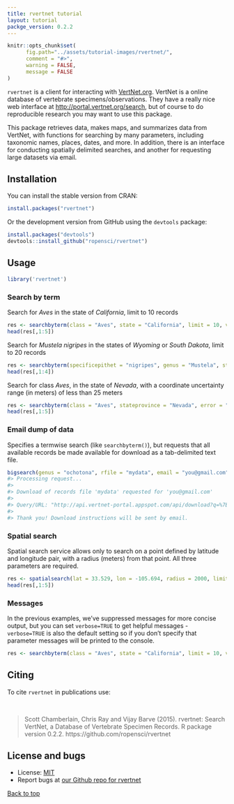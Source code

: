 ```yaml
---
title: rvertnet tutorial
layout: tutorial
packge_version: 0.2.2
---
```


```r
knitr::opts_chunk$set(
      fig.path="../assets/tutorial-images/rvertnet/",
      comment = "#>",
      warning = FALSE,
      message = FALSE
)
```

`rvertnet` is a client for interacting with [VertNet.org](http://vertnet.org/). VertNet is a online database of vertebrate specimens/observations. They have a really nice web interface at [http://portal.vertnet.org/search](http://portal.vertnet.org/search), but of course to do reproducible research you may want to use this package. 

This package retrieves data, makes maps, and summarizes data from VertNet, with functions for searching by many parameters, including taxonomic names, places, dates, and more. In addition, there is an interface for conducting spatially delimited searches, and another for requesting large datasets via email.

<section id="installation">

## Installation

You can install the stable version from CRAN:

```r
install.packages("rvertnet")
```

Or the development version from GitHub using the `devtools` package:

```r
install.packages("devtools")
devtools::install_github("ropensci/rvertnet")
```

<section id="usage">

## Usage

```r
library('rvertnet')
```

### Search by term

Search for _Aves_ in the state of _California_, limit to 10 records

```r
res <- searchbyterm(class = "Aves", state = "California", limit = 10, verbose = FALSE)
head(res[,1:5])
```

Search for _Mustela nigripes_ in the states of _Wyoming_ or _South Dakota_, limit to 20 records

```r
res <- searchbyterm(specificepithet = "nigripes", genus = "Mustela", state = "(wyoming OR south dakota)", limit = 20, verbose=FALSE)
head(res[,1:4])
```

Search for class _Aves_, in the state of _Nevada_, with a coordinate uncertainty range (in meters) of less than 25 meters

```r
res <- searchbyterm(class = "Aves", stateprovince = "Nevada", error = "<25", verbose=FALSE)
head(res[,1:5])
```

### Email dump of data

Specifies a termwise search (like `searchbyterm()`), but requests that all available records be made available for download as a tab-delimited text file.

```r
bigsearch(genus = "ochotona", rfile = "mydata", email = "you@gmail.com")
#> Processing request...
#>
#> Download of records file 'mydata' requested for 'you@gmail.com'
#>
#> Query/URL: "http://api.vertnet-portal.appspot.com/api/download?q=%7B%22q%22:%22genus:ochotona%22,%22n%22:%22mydata%22,%22e%22:%22you@gmail.com%22%7D"
#>
#> Thank you! Download instructions will be sent by email.
```

### Spatial search

Spatial search service allows only to search on a point defined by latitude and longitude pair, with a radius (meters) from that point. All three parameters are required.

```r
res <- spatialsearch(lat = 33.529, lon = -105.694, radius = 2000, limit = 10, verbose = FALSE)
head(res[,1:5])
```

### Messages

In the previous examples, we've suppressed messages for more concise output, but you can set `verbose=TRUE` to get helpful messages - `verbose=TRUE` is also the default setting so if you don't specify that parameter messages will be printed to the console.

```r
res <- searchbyterm(class = "Aves", state = "California", limit = 10, verbose = TRUE)
```

</section>

<section id="citing">

## Citing

To cite `rvertnet` in publications use:

<br>

>  Scott Chamberlain, Chris Ray and Vijay Barve (2015). rvertnet: Search
  VertNet, a Database of Vertebrate Specimen Records. R package version
  0.2.2. https://github.com/ropensci/rvertnet

<section id="license_bugs">

## License and bugs

* License: [MIT](http://opensource.org/licenses/MIT)
* Report bugs at [our Github repo for rvertnet](https://github.com/ropensci/rvertnet/issues?state=open)

[Back to top](#top)
